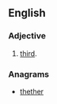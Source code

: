 ==English==

===Adjective===
{{head|en|ordinal number}}

# {{rare|nonstandard}} [[third]].

===Anagrams===
* [[thether#English|thether]]